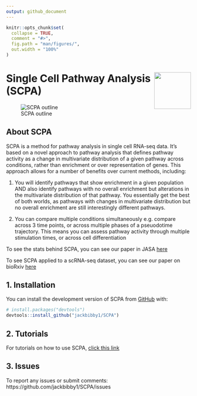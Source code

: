 ```yaml
---
output: github_document
---
```


<!-- README.md is generated from README.Rmd. Please edit that file -->

```r
knitr::opts_chunk$set(
  collapse = TRUE,
  comment = "#>",
  fig.path = "man/figures/",
  out.width = "100%"
)
```

# <img src="man/figures/logo.png" align="right" height="100" /> Single Cell Pathway Analysis (SCPA) 

<!-- badges: start -->
<!-- badges: end -->

![SCPA outline](man/figures/scpa_outline.png)

## About SCPA
SCPA is a method for pathway analysis in single cell RNA-seq data. It's based on a novel approach to pathway analysis that defines pathway activity as a change in multivariate distribution of a given pathway across conditions, rather than enrichment or over representation of genes. This approach allows for a number of benefits over current methods, including:

1. You will identify pathways that show enrichment in a given population AND also identify pathways with no overall enrichment but alterations in the multivariate distribution of that pathway. You essentially get the best of both worlds, as pathways with changes in multivariate distribution but no overall enrichment are still interestingly different pathways.

1. You can compare multiple conditions simultaneously e.g. compare across 3 time points, or across multiple phases of a pseuodotime trajectory. This means you can assess pathway activity through multiple stimulation times, or across cell differentiation

To see the stats behind SCPA, you can see our paper in JASA [here](https://www.tandfonline.com/doi/full/10.1080/01621459.2020.1791131)

To see SCPA applied to a scRNA-seq dataset, you can see our paper on bioRxiv [here]()

## 1. Installation

You can install the development version of SCPA from [GitHub](https://github.com/) with:

``` r
# install.packages("devtools")
devtools::install_github("jackbibby1/SCPA")
```

## 2. Tutorials
For tutorials on how to use SCPA, [click this link](jackbibby1.github.io/SCPA)

## 3. Issues

To report any issues or submit comments: https://github.com/jackbibby1/SCPA/issues



